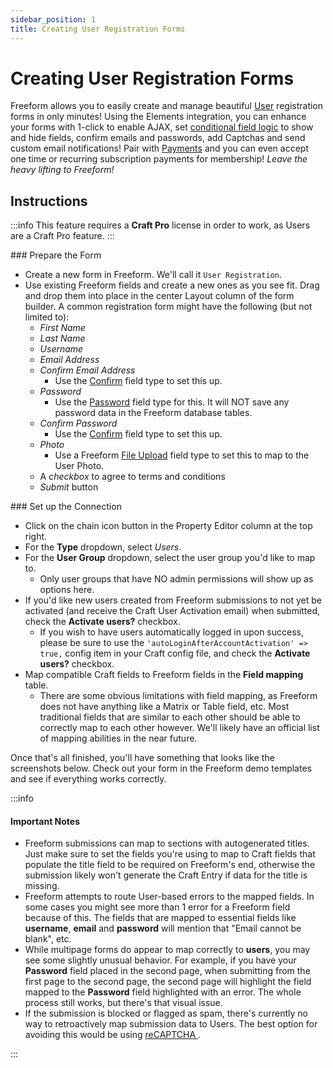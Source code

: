 ```yaml
---
sidebar_position: 1
title: Creating User Registration Forms
---
```




# Creating User Registration Forms<Badge type="pro" text="Pro" />

Freeform allows you to easily create and manage beautiful [User](https://craftcms.com/docs/5.x/system/user-management.html#public-registration-pro) registration forms in only minutes! Using the Elements integration, you can enhance your forms with 1-click to enable AJAX, set [conditional field logic](../../forms/conditional-rules.mdx) to show and hide fields, confirm emails and passwords, add Captchas and send custom email notifications! Pair with [Payments](../../integrations/stripe-payments.mdx) and you can even accept one time or recurring subscription payments for membership! _Leave the heavy lifting to Freeform!_

<Photo img={UserRegistrationPhoto} alt="User Registration" />

## Instructions

:::info
This feature requires a **Craft Pro** license in order to work, as Users are a Craft Pro feature.
:::

<VerticalStepWrapper>
<StepMarkdown>
### Prepare the Form

- Create a new form in Freeform. We'll call it `User Registration`.
- Use existing Freeform fields and create a new ones as you see fit. Drag and drop them into place in the center Layout column of the form builder. A common registration form might have the following (but not limited to):
  - _First Name_
  - _Last Name_
  - _Username_
  - _Email Address_
  - _Confirm Email Address_
    - Use the [Confirm](../../forms/fields.mdx#confirm) field type to set this up.
  - _Password_
    - Use the [Password](../../forms/fields.mdx#password) field type for this. It will NOT save any password data in the Freeform database tables.
  - _Confirm Password_
    - Use the [Confirm](../../forms/fields.mdx#confirm) field type to set this up.
  - _Photo_
    - Use a Freeform [File Upload](../../forms/fields.mdx#file-upload) field type to set this to map to the User Photo.
  - A _checkbox_ to agree to terms and conditions
  - _Submit_ button

</StepMarkdown>
<StepMarkdown>
### Set up the Connection

- Click on the chain icon button in the Property Editor column at the top right.
- For the **Type** dropdown, select _Users_.
- For the **User Group** dropdown, select the user group you'd like to map to.
  - Only user groups that have NO admin permissions will show up as options here.
- If you'd like new users created from Freeform submissions to not yet be activated (and receive the Craft User Activation email) when submitted, check the **Activate users?** checkbox.
  - If you wish to have users automatically logged in upon success, please be sure to use the `'autoLoginAfterAccountActivation' => true,` config item in your Craft config file, and check the **Activate users?** checkbox. <Badge type="feature" text="2.5.0+" />
- Map compatible Craft fields to Freeform fields in the **Field mapping** table.
  - There are some obvious limitations with field mapping, as Freeform does not have anything like a Matrix or Table field, etc. Most traditional fields that are similar to each other should be able to correctly map to each other however. We'll likely have an official list of mapping abilities in the near future.

Once that's all finished, you'll have something that looks like the screenshots below. Check out your form in the Freeform demo templates and see if everything works correctly.

<Photo img={FormsUsersPhoto} alt="Composer - Element Connections - Users" />

<Photo
  img={TemplatesUsersPhoto}
  alt="Demo Templates - Element Connections - Users"
/>

</StepMarkdown>
</VerticalStepWrapper>

:::info

#### Important Notes

- Freeform submissions can map to sections with autogenerated titles. Just make sure to set the fields you're using to map to Craft fields that populate the title field to be required on Freeform's end, otherwise the submission likely won't generate the Craft Entry if data for the title is missing.
- Freeform attempts to route User-based errors to the mapped fields. In some cases you might see more than 1 error for a Freeform field because of this. The fields that are mapped to essential fields like **username**, **email** and **password** will mention that "Email cannot be blank", etc.
- While multipage forms do appear to map correctly to **users**, you may see some slightly unusual behavior. For example, if you have your **Password** field placed in the second page, when submitting from the first page to the second page, the second page will highlight the field mapped to the **Password** field highlighted with an error. The whole process still works, but there's that visual issue.
- If the submission is blocked or flagged as spam, there's currently no way to retroactively map submission data to Users. The best option for avoiding this would be using [reCAPTCHA <Badge type="pro" text="Pro" />](../../integrations/index.mdx#captchas--spam-protection).

:::
